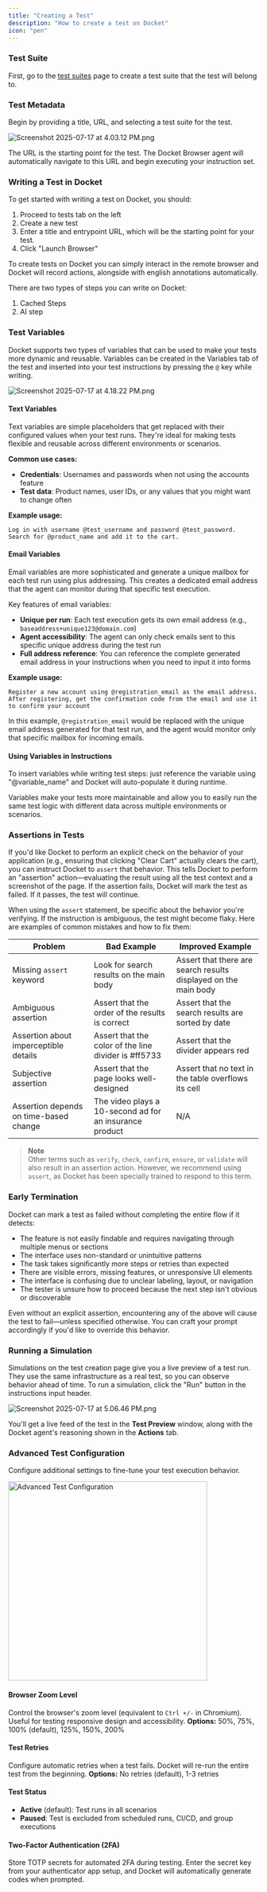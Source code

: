 ```yaml
---
title: "Creating a Test"
description: "How to create a test on Docket"
icon: "pen"
---
```


### Test Suite

First, go to the [test suites](/essentials/test-suite) page to create a test suite that the test will belong to.

### Test Metadata

Begin by providing a title, URL, and selecting a test suite for the test.

![Screenshot 2025-07-17 at 4.03.12 PM.png](/images/Screenshot2025-07-17at4.03.12PM.png)

The URL is the starting point for the test. The Docket Browser agent will automatically navigate to this URL and begin executing your instruction set.

### Writing a Test in Docket

To get started with writing a test on Docket, you should: 
1. Proceed to tests tab on the left
2. Create a new test
3. Enter a title and entrypoint URL, which will be the starting point for your test.
4. Click "Launch Browser"

To create tests on Docket you can simply interact in the remote browser and Docket will record actions, alongside with english annotations automatically. 

There are two types of steps you can write on Docket:
1. Cached Steps
2. AI step

### Test Variables

Docket supports two types of variables that can be used to make your tests more dynamic and reusable. Variables can be created in the Variables tab of the test and inserted into your test instructions by pressing the `@` key while writing.

![Screenshot 2025-07-17 at 4.18.22 PM.png](/images/Screenshot_2025-08-27_at_8.23.59_AM.png)

#### Text Variables

Text variables are simple placeholders that get replaced with their configured values when your test runs. They're ideal for making tests flexible and reusable across different environments or scenarios.

**Common use cases:**
- **Credentials**: Usernames and passwords when not using the accounts feature
- **Test data**: Product names, user IDs, or any values that you might want to change often

**Example usage:**
```
Log in with username @test_username and password @test_password.
Search for @product_name and add it to the cart.
```

#### Email Variables

Email variables are more sophisticated and generate a unique mailbox for each test run using plus addressing. This creates a dedicated email address that the agent can monitor during that specific test execution.

Key features of email variables:
- **Unique per run**: Each test execution gets its own email address (e.g., `baseaddress+unique123@domain.com`)
- **Agent accessibility**: The agent can only check emails sent to this specific unique address during the test run
- **Full address reference**: You can reference the complete generated email address in your instructions when you need to input it into forms

**Example usage:**
```
Register a new account using @registration_email as the email address. 
After registering, get the confirmation code from the email and use it to confirm your account
```

In this example, `@registration_email` would be replaced with the unique email address generated for that test run, and the agent would monitor only that specific mailbox for incoming emails.

#### Using Variables in Instructions

To insert variables while writing test steps: just reference the variable using "@variable_name" and Docket will auto-populate it during runtime.

Variables make your tests more maintainable and allow you to easily run the same test logic with different data across multiple environments or scenarios.

### Assertions in Tests

If you'd like Docket to perform an explicit check on the behavior of your application (e.g., ensuring that clicking "Clear Cart" actually clears the cart), you can instruct Docket to `assert` that behavior. This tells Docket to perform an "assertion" action—evaluating the result using all the test context and a screenshot of the page. If the assertion fails, Docket will mark the test as failed. If it passes, the test will continue.

When using the `assert` statement, be specific about the behavior you're verifying. If the instruction is ambiguous, the test might become flaky. Here are examples of common mistakes and how to fix them:

| Problem                                | Bad Example                                                        | Improved Example                                                 |
|----------------------------------------|--------------------------------------------------------------------|------------------------------------------------------------------|
| Missing `assert` keyword               | Look for search results on the main body                           | Assert that there are search results displayed on the main body |
| Ambiguous assertion                    | Assert that the order of the results is correct                    | Assert that the search results are sorted by date               |
| Assertion about imperceptible details  | Assert that the color of the line divider is #ff5733               | Assert that the divider appears red                             |
| Subjective assertion                   | Assert that the page looks well-designed                           | Assert that no text in the table overflows its cell             |
| Assertion depends on time-based change | The video plays a 10-second ad for an insurance product            | N/A                                                              |

> **Note**  
> Other terms such as `verify`, `check`, `confirm`, `ensure`, or `validate` will also result in an assertion action. However, we recommend using `assert`, as Docket has been specially trained to respond to this term.

### Early Termination

Docket can mark a test as failed without completing the entire flow if it detects:

- The feature is not easily findable and requires navigating through multiple menus or sections  
- The interface uses non-standard or unintuitive patterns  
- The task takes significantly more steps or retries than expected  
- There are visible errors, missing features, or unresponsive UI elements  
- The interface is confusing due to unclear labeling, layout, or navigation  
- The tester is unsure how to proceed because the next step isn't obvious or discoverable  

Even without an explicit assertion, encountering any of the above will cause the test to fail—unless specified otherwise. You can craft your prompt accordingly if you'd like to override this behavior.

### Running a Simulation

Simulations on the test creation page give you a live preview of a test run. They use the same infrastructure as a real test, so you can observe behavior ahead of time. To run a simulation, click the "Run" button in the instructions input header.

![Screenshot 2025-07-17 at 5.06.46 PM.png](/images/Screenshot2025-07-17at5.06.46PM.png)

You'll get a live feed of the test in the **Test Preview** window, along with the Docket agent's reasoning shown in the **Actions** tab.

### Advanced Test Configuration

Configure additional settings to fine-tune your test execution behavior.

<img src="/images/Screenshot_2025-08-27_at_8.38.26_AM.png" alt="Advanced Test Configuration" width="400" />

#### Browser Zoom Level
Control the browser's zoom level (equivalent to `Ctrl +/-` in Chromium). Useful for testing responsive design and accessibility.
**Options:** 50%, 75%, 100% (default), 125%, 150%, 200%

#### Test Retries
Configure automatic retries when a test fails. Docket will re-run the entire test from the beginning.
**Options:** No retries (default), 1-3 retries

#### Test Status
- **Active** (default): Test runs in all scenarios
- **Paused**: Test is excluded from scheduled runs, CI/CD, and group executions

#### Two-Factor Authentication (2FA)
Store TOTP secrets for automated 2FA during testing. Enter the secret key from your authenticator app setup, and Docket will automatically generate codes when prompted.